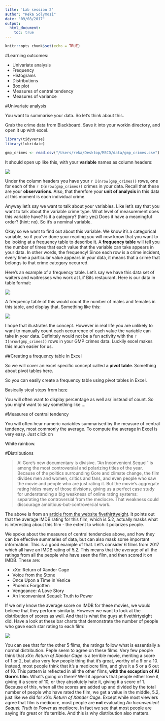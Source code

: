 ```yaml
---
title: 'Lab session 2'
author: "Reka Solymosi"
date: "09/08/2017"
output:
  html_document:
    toc: true
---
```


```r
knitr::opts_chunk$set(echo = TRUE)
```

#Learning outcomes: 

- Univariate analysis
- Frequency
- Histograms
- Distributions
- Box plot
- Measures of central tendency
- Measures of variance


#Univariate analysis

You want to summarise your data. So let's think about this. 


Grab the crime data from Blackboard. Save it into your workin directory, and open it up with excel. 

```r
library(tidyverse) 
library(lubridate)

gmp_crimes <- read.csv("/Users/reka/Desktop/MSCD/data/gmp_crimes.csv")

```


It should open up like this, with your **variable** names as column headers:


![](imgs/open_gmp_crimes.png)


Under the column headers you have your `r I(nrow(gmp_crimes))` rows, one for each of the `r I(nrow(gmp_crimes))` crimes in your data. Recall that these are your **observarions**. Also, that therefore your **unit of analysis** in this data at this moment is each individual crime. 


Anyway let's say we want to talk about your variables. Like let's say that you want to talk about the variable crime type. What level of measurement does this variable have? Is it a category? (hint: yes) Does it have a meaningful order? (hint: no). So it's a nominal variable. 


Okay so we want to find out about this variable. We know it's a categorical variable, so if you've done your reading you will now know that you want to be looking at a frequency table to describe it. A **frequency table** will tell you the number of times that each value that the variable can take appears in your data. In other words, the frequency! Since each row is a crime incident, every time a particular value appears in your data, it means that a crime that belongs to that crime category occurred. 


Here's an example of a frequency table. Let's say we have this data set of waiters and waitresses who work at Lil' Bits restaurant. Here is our data in table format:

![](imgs/waiter_heights.png)


A frequency table of this would count the number of males and females in this table, and display that. Something like this: 


![](imgs/freq_table_gif.gif)


I hope that illustrates the concept. However in real life you are unlikely to want to manually count each occurrence of each value the variable can take in your data. Definitely would not be a fun activity with the `r I(nrow(gmp_crimes))` rows in your GMP crimes data. Luckily excel makes this much easier for us. 


##Creating a frequency table in Excel


So we will cover an excel specific concept called a **pivot table**. Something about pivot tables here. 


So you can easily create a frequency table using pivot tables in Excel. 


Basically steal steps from [here](http://documents.routledge-interactive.s3.amazonaws.com/9780415628129/Chapter%2013%20-%20Data%20exploration%20with%20Excel%20-%20univariate%20analysis%20final_edited.pdf)



You will often want to display percentage as well as/ instead of count. So you might want to say something like ...
\

#Measures of central tendency



You will often hear numeric variables summarised by the measure of central tendency, most commonly the average. To compute the average in Excel is very easy. Just click on 



White rainbow.


#Distributions

> Al Gore's new documentary is divisive. “An Inconvenient Sequel” is among the most controversial and polarizing titles of the year. Because of the politics surrounding Gore and climate change, the film divides men and women, critics and fans, and even people who saw the movie and people who are just rating it. But the movie’s aggregate rating hides many of those divisions, giving us a perfect case study for understanding a big weakness of online rating systems: separating the controversial from the mediocre. That weakness could discourage ambitious-but-controversial work.

The above is from an [article from the website fivethirttyeight](https://fivethirtyeight.com/features/al-gores-new-movie-exposes-the-big-flaw-in-online-movie-ratings/). It points out that the average IMDB rating for this film, which is 5.2, actually masks what is interesting about this film - the extent to which it polarizes people. 


We spoke about the measures of central tendencies above, and how they can be effective summaries of data, but can also mask some important information. This is a good example of that. Let's consider 6 films from 2017 which all have an IMDB rating of 5.2. This means that the average of all the ratings from all the people who have seen the film, and then scored it on IMDB. These are: 

- xXx: Return of Xander Cage
- Voice from the Stone
- Once Upon a Time in Venice
- Phoenix Forgotten
- Vengeance: A Love Story
- An Inconvenient Sequel: Truth to Power


If we only know the average score on IMDB for these movies, we would believe that they perform similarly. However we want to look at the distribution of scores as well. And that is what the guys at fivethirtyeight did. Have a look at these bar charts that demonstrate the number of people who gave each star rating to each film: 



![](https://espnfivethirtyeight.files.wordpress.com/2017/09/mehtahickey-inconvenient-0831-9.png)



You can see that for the other 5 films, the ratings follow what is essentially a normal distribution. Peple seem to agree on these films. Very few people think that *xXx: Return of Xander Cage* is a terrible movie, meriting a score of 1 or 2, but also very few people thing that it's great, worthy of a 9 or a 10. Instead, most people think that it's a mediocre film, and give it a 5 or a 6 out of 10. This pattern is reflected in all the other films, **with the exception of Al Gore's film**. What's going on there? Well it appears that people either love it, giving it a score of 10, or they absolutely hate it, giving it a score of 1. Because of this, when all the scores are added up and divided by the total number of people who have rated the film, we get a value in the middle, 5.2, just like we did for *xXx: Return of Xander Cage*. Except while most viewiers agree that film is mediocre, most people are **not** evaluating *An Inconvenient Sequel: Truth to Power* as mediocre. In fact we see that most people are saying it's great or it's terrible. And this is why distribution also matters. 









